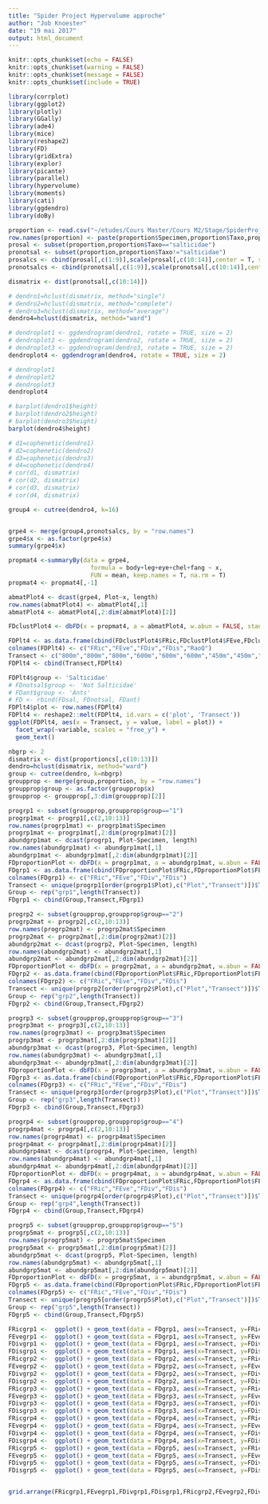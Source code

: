 ```yaml
---
title: "Spider Project Hypervolume approche"
author: "Job Knoester"
date: "19 mai 2017"
output: html_document
---
```

```r
knitr::opts_chunk$set(echo = FALSE)
knitr::opts_chunk$set(warning = FALSE)
knitr::opts_chunk$set(message = FALSE)
knitr::opts_chunk$set(include = TRUE)

library(corrplot)
library(ggplot2)
library(plotly)
library(GGally)
library(ade4)
library(mice)
library(reshape2)
library(FD)
library(gridExtra)
library(explor)
library(picante)
library(parallel)
library(hypervolume)
library(moments)
library(cati)
library(ggdendro)
library(doBy)

proportion <- read.csv("~/etudes/Cours Master/Cours M2/Stage/SpiderProject/Spider_weited_traits.csv")
row.names(proportion) <- paste(proportion$Specimen,proportion$Taxo,proportion$StageSex)
prosal <- subset(proportion,proportion$Taxo=="salticidae")
pronotsal <- subset(proportion,proportion$Taxo!="salticidae")
prosalcs <- cbind(prosal[,c(1:9)],scale(prosal[,c(10:14)],center = T, scale = T))
pronotsalcs <- cbind(pronotsal[,c(1:9)],scale(pronotsal[,c(10:14)],center = T, scale = T))
```

```r
dismatrix <- dist(pronotsal[,c(10:14)])

# dendro1=hclust(dismatrix, method="single")
# dendro2=hclust(dismatrix, method="complete")
# dendro3=hclust(dismatrix, method="average")
dendro4=hclust(dismatrix, method="ward")

# dendroplot1 <- ggdendrogram(dendro1, rotate = TRUE, size = 2)
# dendroplot2 <- ggdendrogram(dendro2, rotate = TRUE, size = 2)
# dendroplot3 <- ggdendrogram(dendro3, rotate = TRUE, size = 2)
dendroplot4 <- ggdendrogram(dendro4, rotate = TRUE, size = 2)

# dendroplot1
# dendroplot2
# dendroplot3
dendroplot4

```

```r
# barplot(dendro1$height)
# barplot(dendro2$height)
# barplot(dendro3$height)
barplot(dendro4$height)

# d1=cophenetic(dendro1)
# d2=cophenetic(dendro2)
# d3=cophenetic(dendro3)
# d4=cophenetic(dendro4)
# cor(d1, dismatrix)
# cor(d2, dismatrix)
# cor(d3, dismatrix)
# cor(d4, dismatrix)
```

```r

group4 <- cutree(dendro4, k=16)


grpe4 <- merge(group4,pronotsalcs, by = "row.names")
grpe4$x <- as.factor(grpe4$x)
summary(grpe4$x)

propmat4 <-summaryBy(data = grpe4, 
                       formula = body+leg+eye+chel+fang ~ x, 
                       FUN = mean, keep.names = T, na.rm = T)
propmat4 <- propmat4[,-1]

abmatPlot4 <- dcast(grpe4, Plot~x, length)
row.names(abmatPlot4) <- abmatPlot4[,1]
abmatPlot4 <- abmatPlot4[,2:dim(abmatPlot4)[2]] 

FDclustPlot4 <- dbFD(x = propmat4, a = abmatPlot4, w.abun = FALSE, stand.x = TRUE, ord = c("podani", "metric"), asym.bin = NULL, calc.FRic = TRUE, m = 6, stand.FRic = FALSE, scale.RaoQ = FALSE, calc.FGR = FALSE, clust.type = "ward", km.inf.gr = 2, km.sup.gr = nrow(x) - 1, km.iter = 100, km.crit = c("calinski", "ssi"), calc.CWM = TRUE, CWM.type = c("dom", "all"), calc.FDiv = TRUE, dist.bin = 2, print.pco = FALSE, messages = TRUE)

FDPlt4 <- as.data.frame(cbind(FDclustPlot4$FRic,FDclustPlot4$FEve,FDclustPlot4$FDiv,FDclustPlot4$FDis,FDclustPlot4$RaoQ))
colnames(FDPlt4) <- c("FRic","FEve","FDiv","FDis","RaoQ")
Transect <- c("800m","800m","800m","600m","600m","600m","450m","450m","450m")
FDPlt4 <- cbind(Transect,FDPlt4)
```

```r

FDPlt4$group <- 'Salticidae'
# FDnotsal$group <- 'Not Salticidae'
# FDant$group <- 'Ants'
# FD <- rbind(FDsal, FDnotsal, FDant)
FDPlt4$plot <- row.names(FDPlt4)
FDPlt4 <- reshape2::melt(FDPlt4, id.vars = c('plot', 'Transect'))
ggplot(FDPlt4, aes(x = Transect, y = value, label = plot)) +
  facet_wrap(~variable, scales = "free_y") +
  geom_text()
```

```r
nbgrp <- 2
dismatrix <- dist(proportioncs[,c(10:13)])
dendro=hclust(dismatrix, method="ward")
group <- cutree(dendro, k=nbgrp)
groupprop <- merge(group,proportion, by = "row.names")
groupprop$group <- as.factor(groupprop$x)
groupprop <- groupprop[,3:dim(groupprop)[2]]

progrp1 <- subset(groupprop,groupprop$group=="1")
progrp1mat <- progrp1[,c(2,10:13)]
row.names(progrp1mat) <- progrp1mat$Specimen
progrp1mat <- progrp1mat[,2:dim(progrp1mat)[2]]
abundgrp1mat <- dcast(progrp1, Plot~Specimen, length)
row.names(abundgrp1mat) <- abundgrp1mat[,1]
abundgrp1mat <- abundgrp1mat[,2:dim(abundgrp1mat)[2]] 
FDproportionPlot <- dbFD(x = progrp1mat, a = abundgrp1mat, w.abun = FALSE, stand.x = TRUE, ord = c("podani", "metric"), asym.bin = NULL, calc.FRic = TRUE, m = 4, stand.FRic = FALSE, scale.RaoQ = FALSE, calc.FGR = FALSE, clust.type = "ward", km.inf.gr = 2, km.sup.gr = nrow(x) - 1, km.iter = 100, km.crit = c("calinski", "ssi"), calc.CWM = TRUE, CWM.type = c("dom", "all"), calc.FDiv = TRUE, dist.bin = 2, print.pco = FALSE, messages = TRUE)
FDgrp1 <- as.data.frame(cbind(FDproportionPlot$FRic,FDproportionPlot$FEve,FDproportionPlot$FDiv,FDproportionPlot$FDis))
colnames(FDgrp1) <- c("FRic","FEve","FDiv","FDis")
Transect <- unique(progrp1[order(progrp1$Plot),c("Plot","Transect")])$Transect
Group <- rep("grp1",length(Transect))
FDgrp1 <- cbind(Group,Transect,FDgrp1)

progrp2 <- subset(groupprop,groupprop$group=="2")
progrp2mat <- progrp2[,c(2,10:13)]
row.names(progrp2mat) <- progrp2mat$Specimen
progrp2mat <- progrp2mat[,2:dim(progrp2mat)[2]]
abundgrp2mat <- dcast(progrp2, Plot~Specimen, length)
row.names(abundgrp2mat) <- abundgrp2mat[,1]
abundgrp2mat <- abundgrp2mat[,2:dim(abundgrp2mat)[2]] 
FDproportionPlot <- dbFD(x = progrp2mat, a = abundgrp2mat, w.abun = FALSE, stand.x = TRUE, ord = c("podani", "metric"), asym.bin = NULL, calc.FRic = TRUE, m = 4, stand.FRic = FALSE, scale.RaoQ = FALSE, calc.FGR = FALSE, clust.type = "ward", km.inf.gr = 2, km.sup.gr = nrow(x) - 1, km.iter = 100, km.crit = c("calinski", "ssi"), calc.CWM = TRUE, CWM.type = c("dom", "all"), calc.FDiv = TRUE, dist.bin = 2, print.pco = FALSE, messages = TRUE)
FDgrp2 <- as.data.frame(cbind(FDproportionPlot$FRic,FDproportionPlot$FEve,FDproportionPlot$FDiv,FDproportionPlot$FDis))
colnames(FDgrp2) <- c("FRic","FEve","FDiv","FDis")
Transect <- unique(progrp2[order(progrp2$Plot),c("Plot","Transect")])$Transect
Group <- rep("grp2",length(Transect))
FDgrp2 <- cbind(Group,Transect,FDgrp2)

progrp3 <- subset(groupprop,groupprop$group=="3")
progrp3mat <- progrp3[,c(2,10:13)]
row.names(progrp3mat) <- progrp3mat$Specimen
progrp3mat <- progrp3mat[,2:dim(progrp3mat)[2]]
abundgrp3mat <- dcast(progrp3, Plot~Specimen, length)
row.names(abundgrp3mat) <- abundgrp3mat[,1]
abundgrp3mat <- abundgrp3mat[,2:dim(abundgrp3mat)[2]] 
FDproportionPlot <- dbFD(x = progrp3mat, a = abundgrp3mat, w.abun = FALSE, stand.x = TRUE, ord = c("podani", "metric"), asym.bin = NULL, calc.FRic = TRUE, m = 4, stand.FRic = FALSE, scale.RaoQ = FALSE, calc.FGR = FALSE, clust.type = "ward", km.inf.gr = 2, km.sup.gr = nrow(x) - 1, km.iter = 100, km.crit = c("calinski", "ssi"), calc.CWM = TRUE, CWM.type = c("dom", "all"), calc.FDiv = TRUE, dist.bin = 2, print.pco = FALSE, messages = TRUE)
FDgrp3 <- as.data.frame(cbind(FDproportionPlot$FRic,FDproportionPlot$FEve,FDproportionPlot$FDiv,FDproportionPlot$FDis))
colnames(FDgrp3) <- c("FRic","FEve","FDiv","FDis")
Transect <- unique(progrp3[order(progrp3$Plot),c("Plot","Transect")])$Transect
Group <- rep("grp3",length(Transect))
FDgrp3 <- cbind(Group,Transect,FDgrp3)

progrp4 <- subset(groupprop,groupprop$group=="4")
progrp4mat <- progrp4[,c(2,10:13)]
row.names(progrp4mat) <- progrp4mat$Specimen
progrp4mat <- progrp4mat[,2:dim(progrp4mat)[2]]
abundgrp4mat <- dcast(progrp4, Plot~Specimen, length)
row.names(abundgrp4mat) <- abundgrp4mat[,1]
abundgrp4mat <- abundgrp4mat[,2:dim(abundgrp4mat)[2]] 
FDproportionPlot <- dbFD(x = progrp4mat, a = abundgrp4mat, w.abun = FALSE, stand.x = TRUE, ord = c("podani", "metric"), asym.bin = NULL, calc.FRic = TRUE, m = 4, stand.FRic = FALSE, scale.RaoQ = FALSE, calc.FGR = FALSE, clust.type = "ward", km.inf.gr = 2, km.sup.gr = nrow(x) - 1, km.iter = 100, km.crit = c("calinski", "ssi"), calc.CWM = TRUE, CWM.type = c("dom", "all"), calc.FDiv = TRUE, dist.bin = 2, print.pco = FALSE, messages = TRUE)
FDgrp4 <- as.data.frame(cbind(FDproportionPlot$FRic,FDproportionPlot$FEve,FDproportionPlot$FDiv,FDproportionPlot$FDis))
colnames(FDgrp4) <- c("FRic","FEve","FDiv","FDis")
Transect <- unique(progrp4[order(progrp4$Plot),c("Plot","Transect")])$Transect
Group <- rep("grp4",length(Transect))
FDgrp4 <- cbind(Group,Transect,FDgrp4)

progrp5 <- subset(groupprop,groupprop$group=="5")
progrp5mat <- progrp5[,c(2,10:13)]
row.names(progrp5mat) <- progrp5mat$Specimen
progrp5mat <- progrp5mat[,2:dim(progrp5mat)[2]]
abundgrp5mat <- dcast(progrp5, Plot~Specimen, length)
row.names(abundgrp5mat) <- abundgrp5mat[,1]
abundgrp5mat <- abundgrp5mat[,2:dim(abundgrp5mat)[2]] 
FDproportionPlot <- dbFD(x = progrp5mat, a = abundgrp5mat, w.abun = FALSE, stand.x = TRUE, ord = c("podani", "metric"), asym.bin = NULL, calc.FRic = TRUE, m = 4, stand.FRic = FALSE, scale.RaoQ = FALSE, calc.FGR = FALSE, clust.type = "ward", km.inf.gr = 2, km.sup.gr = nrow(x) - 1, km.iter = 100, km.crit = c("calinski", "ssi"), calc.CWM = TRUE, CWM.type = c("dom", "all"), calc.FDiv = TRUE, dist.bin = 2, print.pco = FALSE, messages = TRUE)
FDgrp5 <- as.data.frame(cbind(FDproportionPlot$FRic,FDproportionPlot$FEve,FDproportionPlot$FDiv,FDproportionPlot$FDis))
colnames(FDgrp5) <- c("FRic","FEve","FDiv","FDis")
Transect <- unique(progrp5[order(progrp5$Plot),c("Plot","Transect")])$Transect
Group <- rep("grp5",length(Transect))
FDgrp5 <- cbind(Group,Transect,FDgrp5)

FRicgrp1 <-  ggplot() + geom_text(data = FDgrp1, aes(x=Transect, y=FRic, label=row.names(FDgrp1)),  colour="black") 
FEvegrp1 <-  ggplot() + geom_text(data = FDgrp1, aes(x=Transect, y=FEve, label=row.names(FDgrp1)),  colour="black")
FDivgrp1 <-  ggplot() + geom_text(data = FDgrp1, aes(x=Transect, y=FDiv, label=row.names(FDgrp1)),  colour="black")
FDisgrp1 <-  ggplot() + geom_text(data = FDgrp1, aes(x=Transect, y=FDis, label=row.names(FDgrp1)),  colour="black") 
FRicgrp2 <-  ggplot() + geom_text(data = FDgrp2, aes(x=Transect, y=FRic, label=row.names(FDgrp2)),  colour="black") 
FEvegrp2 <-  ggplot() + geom_text(data = FDgrp2, aes(x=Transect, y=FEve, label=row.names(FDgrp2)),  colour="black")
FDivgrp2 <-  ggplot() + geom_text(data = FDgrp2, aes(x=Transect, y=FDiv, label=row.names(FDgrp2)),  colour="black")
FDisgrp2 <-  ggplot() + geom_text(data = FDgrp2, aes(x=Transect, y=FDis, label=row.names(FDgrp2)),  colour="black") 
FRicgrp3 <-  ggplot() + geom_text(data = FDgrp3, aes(x=Transect, y=FRic, label=row.names(FDgrp3)),  colour="black") 
FEvegrp3 <-  ggplot() + geom_text(data = FDgrp3, aes(x=Transect, y=FEve, label=row.names(FDgrp3)),  colour="black")
FDivgrp3 <-  ggplot() + geom_text(data = FDgrp3, aes(x=Transect, y=FDiv, label=row.names(FDgrp3)),  colour="black")
FDisgrp3 <-  ggplot() + geom_text(data = FDgrp3, aes(x=Transect, y=FDis, label=row.names(FDgrp3)),  colour="black") 
FRicgrp4 <-  ggplot() + geom_text(data = FDgrp4, aes(x=Transect, y=FRic, label=row.names(FDgrp4)),  colour="black") 
FEvegrp4 <-  ggplot() + geom_text(data = FDgrp4, aes(x=Transect, y=FEve, label=row.names(FDgrp4)),  colour="black")
FDivgrp4 <-  ggplot() + geom_text(data = FDgrp4, aes(x=Transect, y=FDiv, label=row.names(FDgrp4)),  colour="black")
FDisgrp4 <-  ggplot() + geom_text(data = FDgrp4, aes(x=Transect, y=FDis, label=row.names(FDgrp4)),  colour="black") 
FRicgrp5 <-  ggplot() + geom_text(data = FDgrp5, aes(x=Transect, y=FRic, label=row.names(FDgrp5)),  colour="black") 
FEvegrp5 <-  ggplot() + geom_text(data = FDgrp5, aes(x=Transect, y=FEve, label=row.names(FDgrp5)),  colour="black")
FDivgrp5 <-  ggplot() + geom_text(data = FDgrp5, aes(x=Transect, y=FDiv, label=row.names(FDgrp5)),  colour="black")
FDisgrp5 <-  ggplot() + geom_text(data = FDgrp5, aes(x=Transect, y=FDis, label=row.names(FDgrp5)),  colour="black")


grid.arrange(FRicgrp1,FEvegrp1,FDivgrp1,FDisgrp1,FRicgrp2,FEvegrp2,FDivgrp2,FDisgrp2,FRicgrp3,FEvegrp3,FDivgrp3,FDisgrp3,FRicgrp4,FEvegrp4,FDivgrp4,FDisgrp4,FRicgrp5,FEvegrp5,FDivgrp5,FDisgrp5, ncol=4)
```































